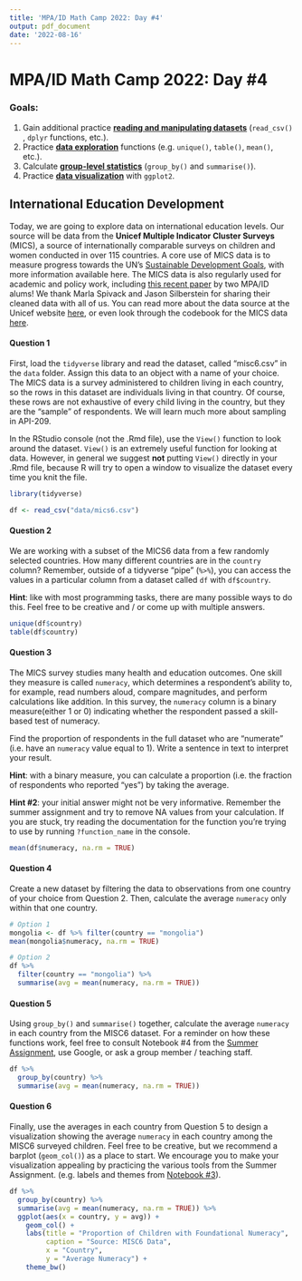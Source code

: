 ```yaml
---
title: 'MPA/ID Math Camp 2022: Day #4'
output: pdf_document
date: '2022-08-16'
---
```


# MPA/ID Math Camp 2022: Day #4

### Goals:

1.  Gain additional practice [**reading and manipulating datasets**]{.underline} (`read_csv()` , `dplyr` functions, etc.).
2.  Practice [**data exploration**]{.underline} functions (e.g. `unique()`, `table()`, `mean()`, etc.).
3.  Calculate [**group-level statistics**]{.underline} (`group_by()` and `summarise()`).
4.  Practice [**data visualization**]{.underline} with `ggplot2`.

## International Education Development

Today, we are going to explore data on international education levels. Our source will be data from the **Unicef Multiple Indicator Cluster Surveys** (MICS), a source of internationally comparable surveys on children and women conducted in over 115 countries. A core use of MICS data is to measure progress towards the UN's [Sustainable Development Goals](https://www.unicef.org/sdgs), with more information available here. The MICS data is also regularly used for academic and policy work, including [this recent paper](https://riseprogramme.org/publications/evaluating-systems-three-approaches-analyzing-education-systems-and-informing-action) by two MPA/ID alums! We thank Marla Spivack and Jason Silberstein for sharing their cleaned data with all of us. You can read more about the data source at the Unicef website [here](https://mics.unicef.org/about), or even look through the codebook for the MICS data [here](https://mics.unicef.org/files?job=W1siZiIsIjIwMjAvMDUvMTIvMTgvMjUvNDUvNzAxLzIwXzA1XzA4X01JQ1NfR3VpZGVib29rX2NvbXByZXNzZWQucGRmIl1d&sha=6d386818d588d05c).

#### Question 1

First, load the `tidyverse` library and read the dataset, called "misc6.csv" in the `data` folder. Assign this data to an object with a name of your choice. The MICS data is a survey administered to children living in each country, so the rows in this dataset are individuals living in that country. Of course, these rows are not exhaustive of every child living in the country, but they are the "sample" of respondents. We will learn much more about sampling in API-209.

In the RStudio console (not the .Rmd file), use the `View()` function to look around the dataset. `View()` is an extremely useful function for looking at data. However, in general we suggest **not** putting `View()` directly in your .Rmd file, because R will try to open a window to visualize the dataset every time you knit the file.

```r
library(tidyverse)

df <- read_csv("data/mics6.csv")
```

#### Question 2

We are working with a subset of the MICS6 data from a few randomly selected countries. How many different countries are in the `country` column? Remember, outside of a tidyverse "pipe" (`%>%`), you can access the values in a particular column from a dataset called `df` with `df$country`.

**Hint**: like with most programming tasks, there are many possible ways to do this. Feel free to be creative and / or come up with multiple answers.

```r
unique(df$country)
table(df$country)
```

#### Question 3

The MICS survey studies many health and education outcomes. One skill they measure is called `numeracy`, which determines a respondent's ability to, for example, read numbers aloud, compare magnitudes, and perform calculations like addition. In this survey, the `numeracy` column is a binary measure(either 1 or 0) indicating whether the respondent passed a skill-based test of numeracy.

Find the proportion of respondents in the full dataset who are "numerate" (i.e. have an `numeracy` value equal to 1). Write a sentence in text to interpret your result.

**Hint**: with a binary measure, you can calculate a proportion (i.e. the fraction of respondents who reported "yes") by taking the average.

**Hint #2**: your initial answer might not be very informative. Remember the summer assignment and try to remove NA values from your calculation. If you are stuck, try reading the documentation for the function you're trying to use by running `?function_name` in the console.

```r
mean(df$numeracy, na.rm = TRUE)
```

#### Question 4

Create a new dataset by filtering the data to observations from one country of your choice from Question 2. Then, calculate the average `numeracy` only within that one country.

```r
# Option 1
mongolia <- df %>% filter(country == "mongolia")
mean(mongolia$numeracy, na.rm = TRUE)

# Option 2
df %>% 
  filter(country == "mongolia") %>% 
  summarise(avg = mean(numeracy, na.rm = TRUE))
```

#### Question 5

Using `group_by()` and `summarise()` together, calculate the average `numeracy` in each country from the MISC6 dataset. For a reminder on how these functions work, feel free to consult Notebook #4 from the [Summer Assignment](https://colab.research.google.com/drive/17AHZZiT2VSMPmJNIM1TaCb08R9iqkAgq?authuser=1#scrollTo=4OIE4FE4ZYwb), use Google, or ask a group member / teaching staff.

```r
df %>% 
  group_by(country) %>% 
  summarise(avg = mean(numeracy, na.rm = TRUE))
```

#### Question 6

Finally, use the averages in each country from Question 5 to design a visualization showing the average `numeracy` in each country among the MISC6 surveyed children. Feel free to be creative, but we recommend a barplot (`geom_col()`) as a place to start. We encourage you to make your visualization appealing by practicing the various tools from the Summer Assignment. (e.g. labels and themes from [Notebook #3](https://colab.research.google.com/drive/11PqVncdckruVj7XOIuhnogMbGtR9jhej?authuser=1#scrollTo=Csp-4ySOrQJP)).

```r
df %>% 
  group_by(country) %>% 
  summarise(avg = mean(numeracy, na.rm = TRUE)) %>% 
  ggplot(aes(x = country, y = avg)) +
    geom_col() + 
    labs(title = "Proportion of Children with Foundational Numeracy",
         caption = "Source: MISC6 Data",
         x = "Country",
         y = "Average Numeracy") + 
    theme_bw()
  
```
